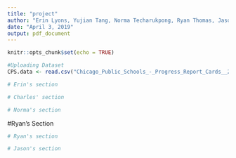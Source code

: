 ```yaml
---
title: "project"
author: "Erin Lyons, Yujian Tang, Norma Techarukpong, Ryan Thomas, Jason Yu"
date: "April 3, 2019"
output: pdf_document
---
```


```r
knitr::opts_chunk$set(echo = TRUE)

```

```r
#Uploading Dataset
CPS.data <- read.csv("Chicago_Public_Schools_-_Progress_Report_Cards__2011-2012_.csv")
```

```r
# Erin's section
```

```r
# Charles' section
```

```r
# Norma's section
```

#Ryan's Section
```r
# Ryan's section

```

```r
# Jason's section
```